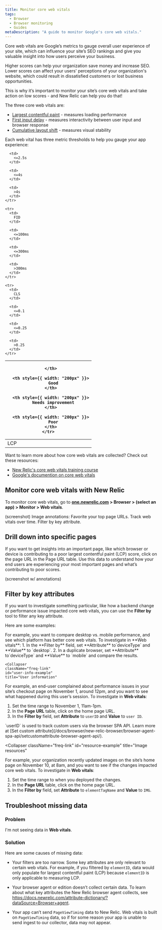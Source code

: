 ```yaml
---
title: Monitor core web vitals
tags:
  - Browser
  - Browser monitoring
  - Guides
metaDescription: "A guide to monitor Google's core web vitals."
---
```


Core web vitals are Google’s metrics to gauge overall user experience of your site, which can influence your site’s SEO rankings and give you valuable insight into how users perceive your business. 

Higher scores can help your organization save money and increase SEO. Lower scores can affect your users' perceptions of your organization's website, which could result in dissatisfied customers or lost business opportunities. 

This is why it’s important to monitor your site’s core web vitals and take action on low scores - and New Relic can help you do that! 

The three core web vitals are:

* [Largest contentful paint](https://web.dev/lcp/) - measures loading performance
* [First input delay](https://web.dev/fid/) - measures interactivity between user input and browser response
* [Cumulative layout shift](https://web.dev/cls/) - measures visual stability

Each web vital has three metric thresholds to help you gauge your app experience:

<table>
  <thead>
    <tr>
      <th style={{ width: "200px" }}>
       
      </th>
      
      <th style={{ width: "200px" }}>
        Good
      </th>

      <th style={{ width: "200px" }}>
        Needs improvement
      </th>

      <th style={{ width: "200px" }}>
        Poor
      </th>
    </tr>
  </thead>
  <tbody>
    <tr>
      <td>
        LCP
      </td>

      <td>
        <=2.5s
      </td>

      <td>
        <=4s
      </td>

      <td>
        >4s
      </td>
    </tr>

    <tr>
      <td>
        FID
      </td>

      <td>
        <=100ms
      </td>

      <td>
        <=300ms
      </td>

      <td>
        >300ms
      </td>
    </tr>

    <tr>
      <td>
        CLS
      </td>

      <td>
        <=0.1
      </td>

      <td>
        <=0.25
      </td>

      <td>
        >0.25
      </td>
    </tr>
  </tbody>
</table>

Want to learn more about how core web vitals are collected? Check out these resources:
* [New Relic's core web vitals training course](https://learn.newrelic.com/self-paced-core-web-vitals/)
* [Google's documention on core web vitals](https://web.dev/vitals/)

## Monitor core web vitals with New Relic

To monitor core web vitals, go to **[one.newrelic.com](https://one.newrelic.com/all-capabilities) > Browser > (select an app) > Monitor > Web vitals**. 

(screenshot) Image annotations: Favorite your top page URLs. Track web vitals over time. Filter by key attribute.

## Drill down into specific pages

If you want to get insights into an important page, like which browser or device is contributing to a poor largest contentful paint (LCP) score, click on the page URL in the Page URL table. Use this data to understand how your end users are experiencing your most important pages and what’s contributing to poor scores. 

(screenshot w/ annotations)

## Filter by key attributes

If you want to investigate something particular, like how a backend change or performance issue impacted core web vitals, you can use the **Filter by** tool to filter any key attribute. 

Here are some examples:

<CollapserGroup>
  <Collapser
    className="freq-link"
    id="device-example"
    title="Device type"
  >
  For example, you want to compare desktop vs. mobile performance, and see which platform has better core web vitals. To investigate in **Web vitals**:
1. In the **Filter by** field, set **Attribute** to`deviceType` and **Value** to `desktop`.
2. In a duplicate browser, set **Attribute** to`deviceType` and **Value** to `mobile` and compare the results. 
  </Collapser>
  
    <Collapser
    className="freq-link"
    id="user-info-example"
    title="User information"
  >
For example, an end-user complained about performance issues in your site’s checkout page on November 1, around 12pm, and you want to see what happened during this user’s session. To investigate in **Web vitals**:
1. Set the time range to November 1, 11am-1pm. 
2. In the **Page URL** table, click on the home page URL.
3. In the **Filter by** field, set **Attribute** to `userID` and **Value** to `user ID`.

  <Callout variant="tip">
  `userID` is used to track custom users via the browser SPA API. Learn more at [Set custom attribute](/docs/browser/new-relic-browser/browser-agent-spa-api/setcustomattribute-browser-agent-api/).
  </Callout> 
  </Collapser>

  <Collapser
    className="freq-link"
    id="resource-example"
    title="Image resources"
  >
  For example, your organization recently updated images on the site’s home page on November 10, at 8am, and you want to see if the changes impacted core web vitals. To investigate in **Web vitals**:
1. Set the time range to when you deployed the changes.
2. In the **Page URL** table, click on the home page URL.
3. In the **Filter by** field, set **Attribute** to `elementTagName` and **Value** to `IMG`.
  </Collapser>
</CollapserGroup>

## Troubleshoot missing data

### Problem

I'm not seeing data in **Web vitals**.

### Solution

Here are some causes of missing data:

* Your filters are too narrow. Some key attributes are only relevant to certain web vitals. For example, if you filtered by `elementID`, data would only populate for largest contentful paint (LCP) because `elementID` is only applicable to measuring LCP. 

* Your browser agent or edition doesn’t collect certain data. To learn about what key attributes the New Relic browser agent collects, see https://docs.newrelic.com/attribute-dictionary/?dataSource=Browser+agent. 

* Your app can’t send `PageViewTiming` data to New Relic. Web vitals is built on `PageViewTiming` data, so if for some reason your app is unable to send ingest to our collector, data may not appear. 